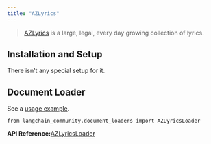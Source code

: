 ```yaml
---
title: "AZLyrics"
---
```


> [AZLyrics](https://www.azlyrics.com/) is a large, legal, every day growing collection of lyrics.

## Installation and Setup

There isn't any special setup for it.

## Document Loader

See a [usage example](/oss/integrations/document_loaders/azlyrics).

```
from langchain_community.document_loaders import AZLyricsLoader
```

**API Reference:**[AZLyricsLoader](https://python.langchain.com/api_reference/community/document_loaders/langchain_community.document_loaders.azlyrics.AZLyricsLoader.html)
